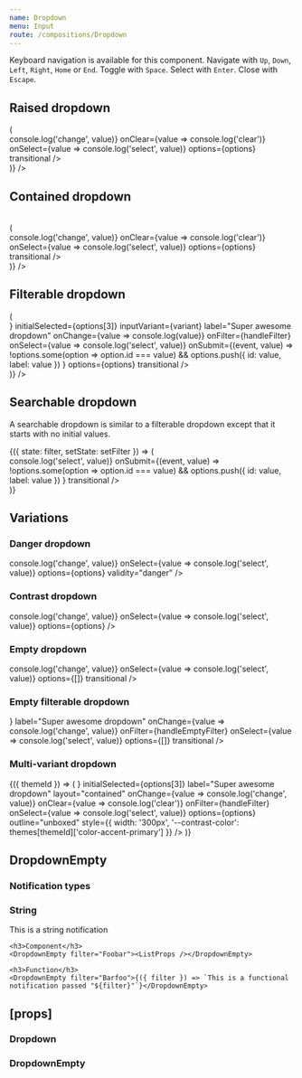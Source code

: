 ```yaml
---
name: Dropdown
menu: Input
route: /compositions/Dropdown
---
```



<PageTitle title="Dropdown" src="compositions/Dropdown" />

Keyboard navigation is available for this component. Navigate with `Up`, `Down`, `Left`, `Right`, `Home` or `End`. Toggle with `Space`. Select with `Enter`. Close with `Escape`.

## Raised dropdown

<Playground>
  <ThemeWrapper>
    <Flex direction="row" justifyContent="space-between" full wrap>
      <Looper
        list={variants}
        render={variant => (
          <div style={{ height: 300, width: '30%', maxWidth: 300, minWidth: 200, marginRight: 20 }}>
            <InlineDropdown
              initialSelected={options[3]}
              inputVariant={variant}
              label="Super awesome dropdown"
              layout="raised"
              onChange={value => console.log('change', value)}
              onClear={value => console.log('clear')}
              onSelect={value => console.log('select', value)}
              options={options}
              transitional
            />
          </div>
        )}
      />
    </Flex>
  </ThemeWrapper>
</Playground>

## Contained dropdown

<Playground>
  <ThemeWrapper>
    <br />
    <Flex direction="row" justifyContent="space-between" full wrap>
      <Looper
        list={variants}
        render={variant => (
          <div style={{ height: 300, width: '30%', maxWidth: 300, minWidth: 200, marginRight: 20 }}>
            <InlineDropdown
              initialSelected={options[3]}
              inputVariant={variant}
              label="Super awesome dropdown"
              layout="contained"
              onChange={value => console.log('change', value)}
              onClear={value => console.log('clear')}
              onSelect={value => console.log('select', value)}
              options={options}
              transitional
            />
          </div>
        )}
      />
    </Flex>
  </ThemeWrapper>
</Playground>

## Filterable dropdown

<Playground>
  <ThemeWrapper>
    <Flex direction="row" justifyContent="space-between" full wrap>
      <Looper
          list={variants}
          render={variant => (
            <div style={{ height: 300, width: '30%', maxWidth: 300, minWidth: 200, marginRight: 20 }}>
              <InlineDropdown
                iconAfter={<TagIcon size={12} />}
                initialSelected={options[3]}
                inputVariant={variant}
                label="Super awesome dropdown"
                onChange={value => console.log(value)}
                onFilter={handleFilter}
                onSelect={value => console.log('select', value)}
                onSubmit={(event, value) =>
                  !options.some(option => option.id === value) && options.push({ id: value, label: value })
                }
                options={options}
                transitional
              />
            </div>
          )}
        />
      </Flex>
  </ThemeWrapper>
</Playground>

## Searchable dropdown

A searchable dropdown is similar to a filterable dropdown except that it starts with no initial values.

<Playground>
  <ThemeWrapper>
    <StateWrapper initialState={''}>
      {({ state: filter, setState: setFilter }) => (
        <div style={{ maxWidth: 300 }}>
          <InlineDropdown
            emptyNotification={filter ? `No options were found for "${filter}".` : ''}
            label="Super awesome dropdown"
            onChange={setFilter}
            onFilter={handleFilter}
            onSelect={value => console.log('select', value)}
            onSubmit={(event, value) =>
              !options.some(option => option.id === value) && options.push({ id: value, label: value })
            }
            transitional
          />
        </div>
      )}
    </StateWrapper>
  </ThemeWrapper>
</Playground>

## Variations

### Danger dropdown

<Playground>
  <ThemeWrapper style={{ height: '300px' }}>
    <div style={{ maxWidth: 300 }}>
      <InlineDropdown
        id="demo-danger-dropdown"
        initialSelected={options[3]}
        label="Super awesome dropdown"
        onChange={value => console.log('change', value)}
        onSelect={value => console.log('select', value)}
        options={options}
        validity="danger"
      />
    </div>
  </ThemeWrapper>
</Playground>

### Contrast dropdown

<Playground>
  <ThemeWrapper contrast style={{ height: '300px' }}>
    <div style={{ maxWidth: 300 }}>
      <InlineDropdown
        contrast
        id="demo-contrast-dropdown"
        initialSelected={options[3]}
        label="Super awesome dropdown"
        onChange={value => console.log('change', value)}
        onSelect={value => console.log('select', value)}
        options={options}
      />
    </div>
  </ThemeWrapper>
</Playground>

### Empty dropdown

<Playground>
  <ThemeWrapper style={{ height: '300px' }}>
    <div style={{ maxWidth: 300 }}>
      <InlineDropdown
        label="Super awesome dropdown"
        onChange={value => console.log('change', value)}
        onSelect={value => console.log('select', value)}
        options={[]}
        transitional
      />
    </div>
  </ThemeWrapper>
</Playground>

### Empty filterable dropdown

<Playground>
  <ThemeWrapper style={{ height: '300px' }}>
    <div style={{ maxWidth: 300 }}>
      <InlineDropdown
        iconBefore={<SearchIcon size={14} />}
        label="Super awesome dropdown"
        onChange={value => console.log('change', value)}
        onFilter={handleEmptyFilter}
        onSelect={value => console.log('select', value)}
        options={[]}
        transitional
      />
    </div>
  </ThemeWrapper>
</Playground>

### Multi-variant dropdown

<Playground>
  <ThemeWrapper withThemeId style={{ height: '300px' }}>
    {({ themeId }) => (
      <MultiVariantDropdown
        iconBefore={<SearchIcon size={14} />}
        initialSelected={options[3]}
        label="Super awesome dropdown"
        layout="contained"
        onChange={value => console.log('change', value)}
        onClear={value => console.log('clear')}
        onFilter={handleFilter}
        onSelect={value => console.log('select', value)}
        options={options}
        outline="unboxed"
        style={{ width: '300px', '--contrast-color': themes[themeId]['color-accent-primary'] }}
      />
    )}
  </ThemeWrapper>
</Playground>

## DropdownEmpty

### Notification types

<Playground>
  <ThemeWrapper>
    <h3>String</h3>
    <DropdownEmpty>This is a string notification</DropdownEmpty>

    <h3>Component</h3>
    <DropdownEmpty filter="Foobar"><ListProps /></DropdownEmpty>

    <h3>Function</h3>
    <DropdownEmpty filter="Barfoo">{({ filter }) => `This is a functional notification passed "${filter}"`}</DropdownEmpty>

  </ThemeWrapper>
</Playground>

## \[props\]

### Dropdown

<Props of={Dropdown} />

### DropdownEmpty

<Props of={DropdownEmpty} />
